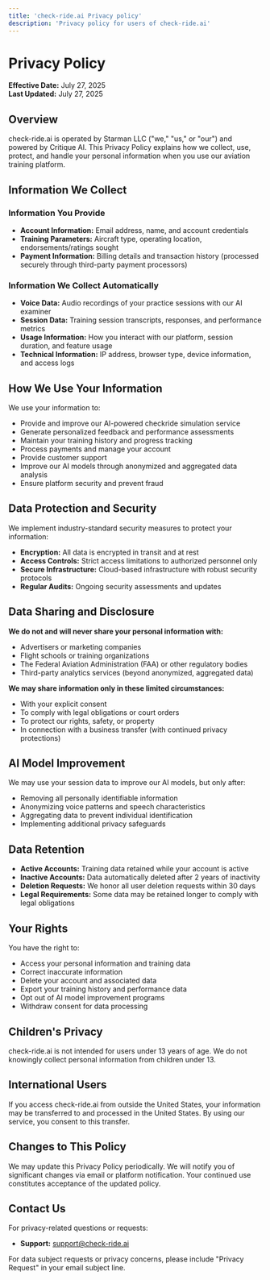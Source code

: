 ```yaml
---
title: 'check-ride.ai Privacy policy'
description: 'Privacy policy for users of check-ride.ai'
---
```


# Privacy Policy

**Effective Date:** July 27, 2025  
**Last Updated:** July 27, 2025

## Overview

check-ride.ai is operated by Starman LLC ("we," "us," or "our") and powered by Critique AI. This Privacy Policy explains how we collect, use, protect, and handle your personal information when you use our aviation training platform.

## Information We Collect

### Information You Provide
- **Account Information:** Email address, name, and account credentials
- **Training Parameters:** Aircraft type, operating location, endorsements/ratings sought
- **Payment Information:** Billing details and transaction history (processed securely through third-party payment processors)

### Information We Collect Automatically
- **Voice Data:** Audio recordings of your practice sessions with our AI examiner
- **Session Data:** Training session transcripts, responses, and performance metrics
- **Usage Information:** How you interact with our platform, session duration, and feature usage
- **Technical Information:** IP address, browser type, device information, and access logs

## How We Use Your Information

We use your information to:
- Provide and improve our AI-powered checkride simulation service
- Generate personalized feedback and performance assessments
- Maintain your training history and progress tracking
- Process payments and manage your account
- Provide customer support
- Improve our AI models through anonymized and aggregated data analysis
- Ensure platform security and prevent fraud

## Data Protection and Security

We implement industry-standard security measures to protect your information:
- **Encryption:** All data is encrypted in transit and at rest
- **Access Controls:** Strict access limitations to authorized personnel only
- **Secure Infrastructure:** Cloud-based infrastructure with robust security protocols
- **Regular Audits:** Ongoing security assessments and updates

## Data Sharing and Disclosure

**We do not and will never share your personal information with:**
- Advertisers or marketing companies
- Flight schools or training organizations
- The Federal Aviation Administration (FAA) or other regulatory bodies
- Third-party analytics services (beyond anonymized, aggregated data)

**We may share information only in these limited circumstances:**
- With your explicit consent
- To comply with legal obligations or court orders
- To protect our rights, safety, or property
- In connection with a business transfer (with continued privacy protections)

## AI Model Improvement

We may use your session data to improve our AI models, but only after:
- Removing all personally identifiable information
- Anonymizing voice patterns and speech characteristics
- Aggregating data to prevent individual identification
- Implementing additional privacy safeguards

## Data Retention

- **Active Accounts:** Training data retained while your account is active
- **Inactive Accounts:** Data automatically deleted after 2 years of inactivity
- **Deletion Requests:** We honor all user deletion requests within 30 days
- **Legal Requirements:** Some data may be retained longer to comply with legal obligations

## Your Rights

You have the right to:
- Access your personal information and training data
- Correct inaccurate information
- Delete your account and associated data
- Export your training history and performance data
- Opt out of AI model improvement programs
- Withdraw consent for data processing

## Children's Privacy

check-ride.ai is not intended for users under 13 years of age. We do not knowingly collect personal information from children under 13.

## International Users

If you access check-ride.ai from outside the United States, your information may be transferred to and processed in the United States. By using our service, you consent to this transfer.

## Changes to This Policy

We may update this Privacy Policy periodically. We will notify you of significant changes via email or platform notification. Your continued use constitutes acceptance of the updated policy.

## Contact Us

For privacy-related questions or requests:
- **Support:** support@check-ride.ai

For data subject requests or privacy concerns, please include "Privacy Request" in your email subject line.
